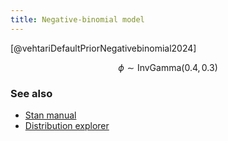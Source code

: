```yaml
---
title: Negative-binomial model
---
```



[@vehtariDefaultPriorNegativebinomial2024]

$$
\phi \sim \text{InvGamma}(0.4, 0.3)
$$


### See also

- [Stan manual](https://mc-stan.org/docs/functions-reference/unbounded_discrete_distributions.html#negative-binomial-distribution)
- [Distribution explorer](https://distribution-explorer.github.io/discrete/negative_binomial.html)
